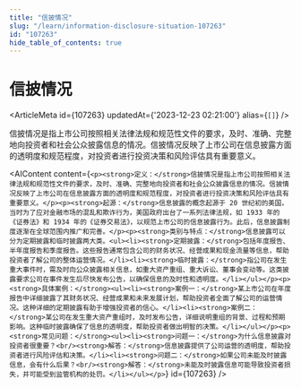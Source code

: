 ```yaml
---
title: "信披情况"
slug: "/learn/information-disclosure-situation-107263"
id: "107263"
hide_table_of_contents: true
---
```



# 信披情况

<ArticleMeta id={107263} updatedAt={'2023-12-23 02:21:00'} alias={`[]`} />
<div className='border-solid border-b border-t-0 my-4 border-[var(--ifm-color-gray-300)]' />

信披情况是指上市公司按照相关法律法规和规范性文件的要求，及时、准确、完整地向投资者和社会公众披露信息的情况。信披情况反映了上市公司在信息披露方面的透明度和规范程度，对投资者进行投资决策和风险评估具有重要意义。

<AIContent content={`<p><strong>定义：</strong>信披情况是指上市公司按照相关法律法规和规范性文件的要求，及时、准确、完整地向投资者和社会公众披露信息的情况。信披情况反映了上市公司在信息披露方面的透明度和规范程度，对投资者进行投资决策和风险评估具有重要意义。</p><p><strong>起源：</strong>信息披露的概念起源于 20 世纪初的美国，当时为了应对金融市场的混乱和欺诈行为，美国政府出台了一系列法律法规，如 1933 年的《证券法》和 1934 年的《证券交易法》，以规范上市公司的信息披露行为。此后，信息披露制度逐渐在全球范围内推广和完善。</p><p><strong>类别与特点：</strong>信息披露可以分为定期披露和临时披露两大类。<ul><li><strong>定期披露：</strong>包括年度报告、半年度报告和季度报告。这些报告通常包含公司的财务状况、经营成果和现金流量等信息，帮助投资者了解公司的整体运营情况。</li><li><strong>临时披露：</strong>指公司在发生重大事件时，需及时向公众披露相关信息，如重大资产重组、重大诉讼、董事会变动等。这类披露要求公司在事件发生后尽快发布公告，以确保信息的及时性和透明度。</li></ul></p><p><strong>具体案例：</strong><ul><li><strong>案例一：</strong>某上市公司在年度报告中详细披露了其财务状况、经营成果和未来发展计划，帮助投资者全面了解公司的运营情况。这种详细的定期披露有助于增强投资者的信心。</li><li><strong>案例二：</strong>某公司在发生重大资产重组时，及时发布公告，详细说明重组的背景、过程和预期影响。这种临时披露确保了信息的透明度，帮助投资者做出明智的决策。</li></ul></p><p><strong>常见问题：</strong><ul><li><strong>问题一：</strong>为什么信息披露对投资者很重要？<br/><strong>解答：</strong>信息披露提供了公司运营的透明度，帮助投资者进行风险评估和决策。</li><li><strong>问题二：</strong>如果公司未能及时披露信息，会有什么后果？<br/><strong>解答：</strong>未能及时披露信息可能导致投资者损失，并可能受到监管机构的处罚。</li></ul></p>`} id={107263} />
